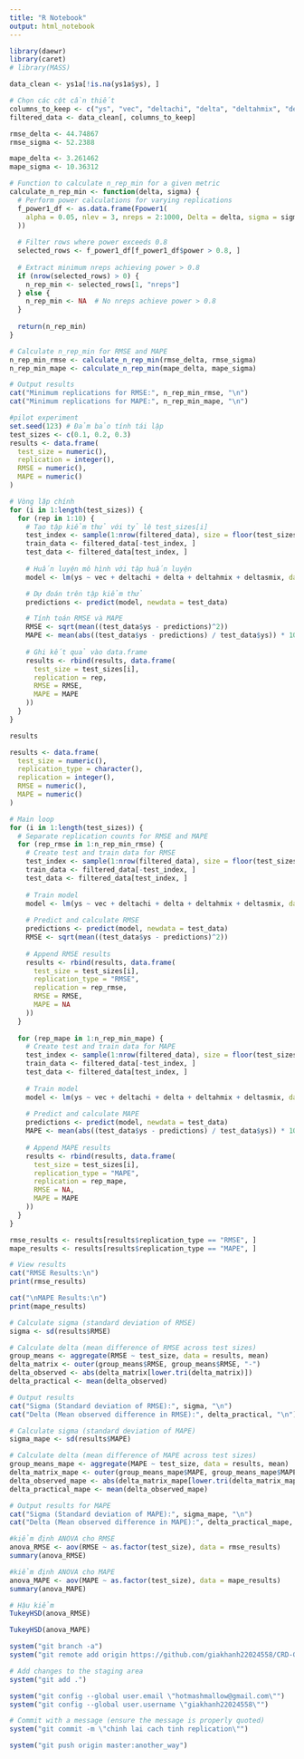 ```yaml
---
title: "R Notebook"
output: html_notebook
---
```


```r
library(daewr)
library(caret)
# library(MASS)
```

```r
data_clean <- ys1a[!is.na(ys1a$ys), ]

# Chọn các cột cần thiết
columns_to_keep <- c("ys", "vec", "deltachi", "delta", "deltahmix", "deltasmix")
filtered_data <- data_clean[, columns_to_keep]
```

```r
rmse_delta <- 44.74867  
rmse_sigma <- 52.2388 

mape_delta <- 3.261462  
mape_sigma <- 10.36312  

# Function to calculate n_rep_min for a given metric
calculate_n_rep_min <- function(delta, sigma) {
  # Perform power calculations for varying replications
  f_power1_df <- as.data.frame(Fpower1(
    alpha = 0.05, nlev = 3, nreps = 2:1000, Delta = delta, sigma = sigma
  ))
  
  # Filter rows where power exceeds 0.8
  selected_rows <- f_power1_df[f_power1_df$power > 0.8, ]
  
  # Extract minimum nreps achieving power > 0.8
  if (nrow(selected_rows) > 0) {
    n_rep_min <- selected_rows[1, "nreps"]
  } else {
    n_rep_min <- NA  # No nreps achieve power > 0.8
  }
  
  return(n_rep_min)
}

# Calculate n_rep_min for RMSE and MAPE
n_rep_min_rmse <- calculate_n_rep_min(rmse_delta, rmse_sigma)
n_rep_min_mape <- calculate_n_rep_min(mape_delta, mape_sigma)

# Output results
cat("Minimum replications for RMSE:", n_rep_min_rmse, "\n")
cat("Minimum replications for MAPE:", n_rep_min_mape, "\n")
```

```r
#pilot experiment
set.seed(123) # Đảm bảo tính tái lập
test_sizes <- c(0.1, 0.2, 0.3)
results <- data.frame(
  test_size = numeric(), 
  replication = integer(), 
  RMSE = numeric(), 
  MAPE = numeric()
)

# Vòng lặp chính
for (i in 1:length(test_sizes)) {
  for (rep in 1:10) {
    # Tạo tập kiểm thử với tỷ lệ test_sizes[i]
    test_index <- sample(1:nrow(filtered_data), size = floor(test_sizes[i] * nrow(filtered_data)))
    train_data <- filtered_data[-test_index, ]
    test_data <- filtered_data[test_index, ]
    
    # Huấn luyện mô hình với tập huấn luyện
    model <- lm(ys ~ vec + deltachi + delta + deltahmix + deltasmix, data = train_data)

    # Dự đoán trên tập kiểm thử
    predictions <- predict(model, newdata = test_data)

    # Tính toán RMSE và MAPE
    RMSE <- sqrt(mean((test_data$ys - predictions)^2))
    MAPE <- mean(abs((test_data$ys - predictions) / test_data$ys)) * 100
    
    # Ghi kết quả vào data.frame
    results <- rbind(results, data.frame(
      test_size = test_sizes[i],
      replication = rep,
      RMSE = RMSE,
      MAPE = MAPE
    ))
  }
}

results
```

```r

results <- data.frame(
  test_size = numeric(), 
  replication_type = character(),
  replication = integer(), 
  RMSE = numeric(), 
  MAPE = numeric()
)

# Main loop
for (i in 1:length(test_sizes)) {
  # Separate replication counts for RMSE and MAPE
  for (rep_rmse in 1:n_rep_min_rmse) {
    # Create test and train data for RMSE
    test_index <- sample(1:nrow(filtered_data), size = floor(test_sizes[i] * nrow(filtered_data)))
    train_data <- filtered_data[-test_index, ]
    test_data <- filtered_data[test_index, ]
    
    # Train model
    model <- lm(ys ~ vec + deltachi + delta + deltahmix + deltasmix, data = train_data)
    
    # Predict and calculate RMSE
    predictions <- predict(model, newdata = test_data)
    RMSE <- sqrt(mean((test_data$ys - predictions)^2))
    
    # Append RMSE results
    results <- rbind(results, data.frame(
      test_size = test_sizes[i],
      replication_type = "RMSE",
      replication = rep_rmse,
      RMSE = RMSE,
      MAPE = NA
    ))
  }
  
  for (rep_mape in 1:n_rep_min_mape) {
    # Create test and train data for MAPE
    test_index <- sample(1:nrow(filtered_data), size = floor(test_sizes[i] * nrow(filtered_data)))
    train_data <- filtered_data[-test_index, ]
    test_data <- filtered_data[test_index, ]
    
    # Train model
    model <- lm(ys ~ vec + deltachi + delta + deltahmix + deltasmix, data = train_data)
    
    # Predict and calculate MAPE
    predictions <- predict(model, newdata = test_data)
    MAPE <- mean(abs((test_data$ys - predictions) / test_data$ys)) * 100
    
    # Append MAPE results
    results <- rbind(results, data.frame(
      test_size = test_sizes[i],
      replication_type = "MAPE",
      replication = rep_mape,
      RMSE = NA,
      MAPE = MAPE
    ))
  }
}

rmse_results <- results[results$replication_type == "RMSE", ]
mape_results <- results[results$replication_type == "MAPE", ]

# View results
cat("RMSE Results:\n")
print(rmse_results)

cat("\nMAPE Results:\n")
print(mape_results)
```

```r
# Calculate sigma (standard deviation of RMSE)
sigma <- sd(results$RMSE)

# Calculate delta (mean difference of RMSE across test sizes)
group_means <- aggregate(RMSE ~ test_size, data = results, mean)
delta_matrix <- outer(group_means$RMSE, group_means$RMSE, "-")
delta_observed <- abs(delta_matrix[lower.tri(delta_matrix)])
delta_practical <- mean(delta_observed)

# Output results
cat("Sigma (Standard deviation of RMSE):", sigma, "\n")
cat("Delta (Mean observed difference in RMSE):", delta_practical, "\n")
```

```r
# Calculate sigma (standard deviation of MAPE)
sigma_mape <- sd(results$MAPE)

# Calculate delta (mean difference of MAPE across test sizes)
group_means_mape <- aggregate(MAPE ~ test_size, data = results, mean)
delta_matrix_mape <- outer(group_means_mape$MAPE, group_means_mape$MAPE, "-")
delta_observed_mape <- abs(delta_matrix_mape[lower.tri(delta_matrix_mape)])
delta_practical_mape <- mean(delta_observed_mape)

# Output results for MAPE
cat("Sigma (Standard deviation of MAPE):", sigma_mape, "\n")
cat("Delta (Mean observed difference in MAPE):", delta_practical_mape, "\n")
```

```r
#kiểm định ANOVA cho RMSE
anova_RMSE <- aov(RMSE ~ as.factor(test_size), data = rmse_results)
summary(anova_RMSE)
```

```r
#kiểm định ANOVA cho MAPE
anova_MAPE <- aov(MAPE ~ as.factor(test_size), data = mape_results)
summary(anova_MAPE)
```

```r
# Hậu kiểm
TukeyHSD(anova_RMSE)
```

```r
TukeyHSD(anova_MAPE)
```

```r
system("git branch -a")
system("git remote add origin https://github.com/giakhanh22024558/CRD-Group15.git")
```

```r
# Add changes to the staging area
system("git add .")

system("git config --global user.email \"hotmashmallow@gmail.com\"")
system("git config --global user.username \"giakhanh22024558\"")

# Commit with a message (ensure the message is properly quoted)
system("git commit -m \"chinh lai cach tinh replication\"")
```

```r
system("git push origin master:another_way")
```
